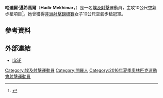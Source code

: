 {{Infobox sportsperson
| name           = 哈迪爾·邁希馬爾<br />''Hadir Mekhimar''
| image          = 
| caption        = 
| birth_name     = 
| fullname       = 
| nickname       = 
| nationality    = 
| residence      = 
| birth_date     = {{birth date and age|1997|11|22|df=yes}}
| birth_place    = [[埃及|埃及]][[開羅|開羅]]
| death_date     = 
| death_place    = 
| height         = {{height|m=1.60}}
| weight         = {{weight|kg=50}}
| website        = 
| country        = {{EGY}}
| sport          = [[射擊|射擊]]
| event          = 10公尺空氣步槍
| olympics       = 
| show-medals    = yes
| medaltemplates = 
{{MedalSport|女子[[射擊|射擊]]}}
{{MedalCountry|{{EGY}}}}
{{MedalCompetition|[[非洲射擊錦標賽|非洲射擊錦標賽]]}}
{{MedalGold|[[2015年非洲射擊錦標賽|2015年 開羅]]|10公尺空氣步槍}}
{{MedalCompetition|[[青年奧林匹克運動會|青年奧林匹克運動會]]}}
{{MedalGold|[[2014年夏季青年奧林匹克運動會|2014年 南京]]|[[2014年夏季青年奧林匹克運動會射擊比賽|混合團體10公尺空氣步槍]]}}
}}
'''哈迪爾·邁希馬爾'''（'''Hadir Mekhimar'''，{{bd|1997年|11月22日|catIdx=Mekhimar, Hadir}}）是一名[[埃及|埃及]][[射擊|射擊]]運動員，主攻10公尺空氣步槍項目<ref>{{cite web |url=http://www.issf-sports.org/shooters/shooter.ashx?personissfid=SHEGYW2511199701 |title=Hadir Mekhimar |publisher=ISSF |date=2016-05-12 |accessdate=2016-05-12 |archive-date=2016-03-04 |archive-url=https://web.archive.org/web/20160304001407/http://www.issf-sports.org/shooters/shooter.ashx?personissfid=SHEGYW2511199701 |dead-url=no }}</ref>。她曾獲得[[非洲射擊錦標賽|非洲射擊錦標賽]]女子10公尺空氣步槍冠軍。

== 參考資料 ==
{{Reflist}}

== 外部連結 ==
* [http://www.issf-sports.org/shooters/shooter.ashx?personissfid=SHEGYW2511199701 ISSF]{{Wayback|url=http://www.issf-sports.org/shooters/shooter.ashx?personissfid=SHEGYW2511199701 |date=20160304001407 }}

{{Egypt-stub}}

{{DEFAULTSORT:Mekhimar, Hadir}}
[[Category:埃及射擊運動員|Category:埃及射擊運動員]]
[[Category:開羅人|Category:開羅人]]
[[Category:2016年夏季奧林匹克運動會射擊運動員|Category:2016年夏季奧林匹克運動會射擊運動員]]